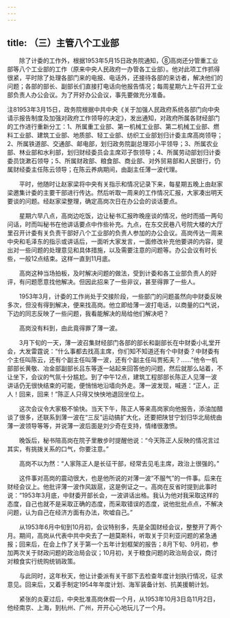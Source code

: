 ```yaml
---
---
---
```

title: （三）主管八个工业部
---




　　除了计委的工作外，根据1953年5月15日政务院通知，⑧高岗还分管重工业部等八个工业部的工作（原来中央人民政府一办管各工业部）。他对此项工作抓得很紧，平时除了处理各部门来的电报、电话外，还接待各部的来访者，解决他们的问题；各部的部长、副部长们直接打电话向他报告情况；每周星期六上午召开工业部负责人办公会议。为了开好办公会议，事先要做充分准备。

注81953年3月15日，政务院根据中共中央《关于加强人民政府系统各部门向中央请示报告制度及加强对政府工作领导的决定》，发出通知，对政府所属各财经部门的工作进行重新分工：1、所属重工业部、第一机械工业部、第二机械工业部、燃料工业部、建筑工业部、地质部、轻工业部、纺织工业部划归计委主席高岗领导；2、所属铁道部、交通部、邮电部，划归政务院副总理邓小平领导；3、所属农业部、林业部和水利部，划归财经委员会主席邓子恢领导；4、所属劳动部划归计委委员饶漱石领导；5、所属财政部、粮食部、商业部、对外贸易部和人民银行，仍属财经委主任陈云领导；在陈云养病期间，由副主任薄一波代理。

　　平时，他随时让赵家梁将中央有关指示和情况记录下来，每星期五晚上由赵家梁邀集计委的主要干部进行传达。然后听取一周来的工作情况汇报，大家凑出明天要谈的问题。经赵家梁整理，确定高岗次日在办公会的谈话要点。

　　星期六早八点，高岗边吃饭，边让秘书汇报昨晚座谈的情况，他时而插一两句问话，时而叫秘书在他讲话要点中作些补充。九点，在东交民巷八号院大楼的大厅里召开计委有关负责干部好八个工业部的负责人参加的办公会议。高岗传达一周来中央和毛泽东的指示或讲话后，一面听大家发言，一面修改补充他要讲的内容，提出对一些问题的处理意见和具体措施，以及需要注意的问题等。办公会议有时长些，一般12点结束。这样一直到11月底。

　　高岗这种当场拍板，及时解决问题的做法，受到计委和各工业部负责人的好评，有问题愿意找他解决。但因此招来了一些非议，甚至得罪了一些人。

　　1953年3月，计委的工作尚处于交接阶段，一些部门的问题虽然向中财委反映多次，但没有得到解决，便来找高岗。他立即给薄一波打电话，以商量的口气说，下边的同志反映了一些问题，我看能解决的局给他们解决吧？

　　高岗没有料到，由此竟得罪了薄一波。

　　3月下旬的一天，薄一波召集财经部门各部的部长和副部长在中财委小礼堂开会，大发雷霆说：“什么事都去找高主席，你们知不知道还有个中财委？中财委有个主任叫陈云，还有个副主任叫薄一波，还有个副主任叫贾拓夫？……”他令一机部部长黄敬、冶金部副部长吕东等逐一站起来回答他的问题，然后就那么站着，不让坐下，会议的气氛十分尴尬。到了中午12点，建筑工程部部长陈正人见薄一波讲话仍无很快结束的可能，便悄悄地沿墙向外走。薄一波发现，喊道：“正人，正人！回来，回来！”陈正人只得又怏怏地退回坐位上。

　　这次会议令大家极不愉快。当天下午，陈正人等来高岗家向他报告，添油加醋谈了很多，还联系到薄一波在“三反”运动搞扩大化，还要把陕甘宁划归华北局统由薄一波领导等等，并说薄一波后面是刘少奇在支持，情绪很激愤。

　　晚饭后，秘书陪高岗在院子里散步时提醒他说：“今天陈正人反映的情况言过其实，有挑拨关系的口气，你要注意。”

　　高岗不以为然：“人家陈正人是长征干部，经常去见毛主席，政治上很强的。”

　　这件事对高岗的震动很大，也是他所说的对薄一波“不服气”的一件事。后来在财经会议上。他批评薄一波作风跋扈，这是例证之一。高岗在反省时提到此事时说：“1953年3月底，中财委开部长会，一波讲话出格。我认为他对我采取这样的态度，自己也就不是采取正确的态度，而采取错误的态度，说他批批点点，不解决问题，认为自己在经济方面有办法，吹嘘自己。”

　　从1953年6月中旬到10月初，会议特别多，先是全国财经会议，整整开了两个月。期间，高岗从代表中共中央去了一趟莫斯科，听取关于贝利亚问题的紧急通报；回来后，在会上作了关于第一个五年计划框架的报告；8月下旬、9月初，参加两次关于财政问题的政治局会议；10月初，关于粮食问题的政治局会议，商讨对粮食实行统购统销政策。

　　与此同时，这年秋天，他让计委派有关干部下去检查年度计划执行情况，征求意见。回来后，又着手制定1954年年度计划、海军装备计划、抗美援朝计划。

　　紧张的炎夏过后，中央批准高岗休假一个月，从1953年10月3日岛11月2日，他经南京、上海，到杭州、广州，开开心心地玩儿了一个月。